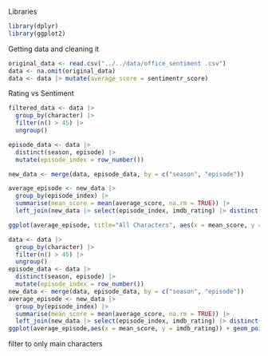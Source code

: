 

Libraries 

```r
library(dplyr)
library(ggplot2)
```



Getting data and cleaning it

```r
original_data <- read.csv("../../data/office_sentiment .csv") 
data <- na.omit(original_data)
data <- data |> mutate(average_score = sentimentr_score)
```


Rating vs Sentiment 
```r
filtered_data <- data |>
  group_by(character) |>
  filter(n() > 45) |>
  ungroup()

episode_data <- data |> 
  distinct(season, episode) |>
  mutate(episode_index = row_number())

new_data <- merge(data, episode_data, by = c("season", "episode")) 

average_episode <- new_data |>
  group_by(episode_index) |>
  summarise(mean_score = mean(average_score, na.rm = TRUE)) |>
  left_join(new_data |> select(episode_index, imdb_rating) |> distinct(), by = "episode_index")

ggplot(average_episode, title="All Characters", aes(x = mean_score, y = imdb_rating)) + geom_point() + geom_smooth(method = "lm", se = FALSE)

data <- data |>
  group_by(character) |>
  filter(n() > 45) |>
  ungroup()
episode_data <- data |> 
  distinct(season, episode) |>
  mutate(episode_index = row_number())
new_data <- merge(data, episode_data, by = c("season", "episode")) 
average_episode <- new_data |>
  group_by(episode_index) |>
  summarise(mean_score = mean(average_score, na.rm = TRUE)) |>
  left_join(new_data |> select(episode_index, imdb_rating) |> distinct(), by = "episode_index")
ggplot(average_episode,aes(x = mean_score, y = imdb_rating)) + geom_point() + geom_smooth(method = "lm", se = FALSE) +labs(title="Only Main Characters")
```

filter to only main characters
